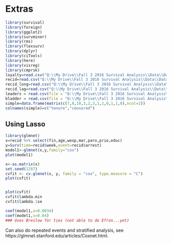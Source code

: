 # Extras



```r
library(survival)
library(foreign)
library(ggplot2)
library(survminer)
library(rms)
library(flexsurv)
library(dplyr)
library(ciTools)
library(here)
library(visreg)
library(cmprsk)
loyalty=read.csv("Q:\\My Drive\\Fall 3 2016 Survival Analysis\\Data\\Data_R\\loyalty.csv",header=T)
recid=read.csv("Q:\\My Drive\\Fall 3 2016 Survival Analysis\\Data\\Data_R\\recid.csv",header=T)
recid_long=read.csv("Q:\\My Drive\\Fall 3 2016 Survival Analysis\\Data\\Data_R\\recid_long.csv",header=T)
recid_lag=read.csv("Q:\\My Drive\\Fall 3 2016 Survival Analysis\\Data\\Data_R\\recid_lag.csv",header=T)
leaders = read.csv(file = "Q:\\My Drive\\Fall 3 2016 Survival Analysis\\Data\\Data_R\\leaders.csv", header = TRUE)
bladder = read.csv(file = "Q:\\My Drive\\Fall 3 2016 Survival Analysis\\Data\\Data_R\\bladder.csv", header = TRUE)
simple=data.frame(matrix(c(7,8,10,3,2,3,1,1,0,1,1,0),ncol=2))
colnames(simple)=c("tenure","censored")

```


## Using Lasso

```r
library(glmnet)
x=recid %>% select(fin,age,wexp,mar,paro,prio,educ)
y=Surv(time=recid$week,event=recid$arrest)
model1<-glmnet(x,y,family="cox")
plot(model1)

x<-as.matrix(x)
set.seed(1287)
cvfit <- cv.glmnet(x, y, family = "cox", type.measure = "C")
plot(cvfit)


plot(cvfit)
cvfit$lambda.min
cvfit$lambda.1se

coef(model1,s=0.0034)
coef(model1,s=0.04)
### Uses Breslow for ties (not able to do Efron...yet)
```
Can also do repeated events and stratified analysis, see https://glmnet.stanford.edu/articles/Coxnet.html.
